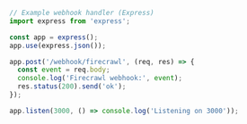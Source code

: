 ```js Node/Express
// Example webhook handler (Express)
import express from 'express';

const app = express();
app.use(express.json());

app.post('/webhook/firecrawl', (req, res) => {
  const event = req.body;
  console.log('Firecrawl webhook:', event);
  res.status(200).send('ok');
});

app.listen(3000, () => console.log('Listening on 3000'));
```


